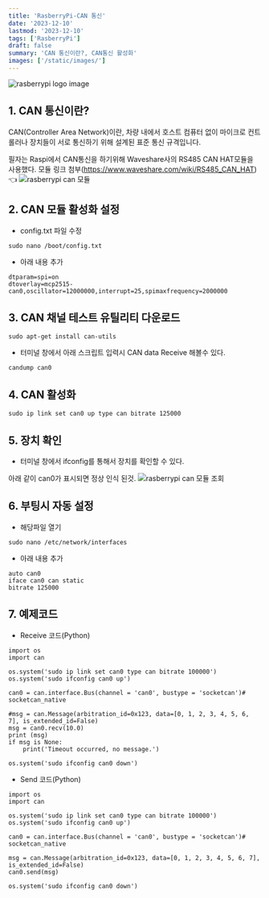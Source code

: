 ```yaml
---
title: 'RasberryPi-CAN 통신'
date: '2023-12-10'
lastmod: '2023-12-10'
tags: ['RasberryPi']
draft: false
summary: 'CAN 통신이란?, CAN통신 활성화'
images: ['/static/images/']
---
```


![rasberrypi logo image](/static/images/rasberrypi/rasberrypi-logo.svg)

<TOCInline toc={props.toc} exclude="Introduction" />

## 1. CAN 통신이란?

CAN(Controller Area Network)이란, 차량 내에서 호스트 컴퓨터 없이 마이크로 컨트롤러나 장치들이 서로 통신하기 위해 설계된 표준 통신 규격입니다.

필자는 Raspi에서 CAN통신을 하기위해 Waveshare사의 RS485 CAN HAT모듈을 사용했다.
모듈 링크 첨부(https://www.waveshare.com/wiki/RS485_CAN_HAT)👈
![rasberrypi can 모듈](/static/images/rasberrypi/rasberrypi-can.png)

## 2. CAN 모듈 활성화 설정

- config.txt 파일 수정

```
sudo nano /boot/config.txt
```

- 아래 내용 추가

```
dtparam=spi=on
dtoverlay=mcp2515-can0,oscillator=12000000,interrupt=25,spimaxfrequency=2000000
```

## 3. CAN 채널 테스트 유틸리티 다운로드

```
sudo apt-get install can-utils
```

- 터미널 창에서 아래 스크립트 입력시 CAN data Receive 해볼수 있다.

```
candump can0
```

## 4. CAN 활성화

```
sudo ip link set can0 up type can bitrate 125000
```

## 5. 장치 확인

- 터미널 창에서 ifconfig를 통해서 장치를 확인할 수 있다.

아래 같이 can0가 표시되면 정상 인식 된것.
![rasberrypi can 모듈 조회](/static/images/rasberrypi/rasberrypi-can2.png)

## 6. 부팅시 자동 설정

- 해당파일 열기

```
sudo nano /etc/network/interfaces
```

- 아래 내용 추가

```
auto can0
iface can0 can static
bitrate 125000
```

## 7. 예제코드

- Receive 코드(Python)

```
import os
import can

os.system('sudo ip link set can0 type can bitrate 100000')
os.system('sudo ifconfig can0 up')

can0 = can.interface.Bus(channel = 'can0', bustype = 'socketcan')# socketcan_native

#msg = can.Message(arbitration_id=0x123, data=[0, 1, 2, 3, 4, 5, 6, 7], is_extended_id=False)
msg = can0.recv(10.0)
print (msg)
if msg is None:
    print('Timeout occurred, no message.')

os.system('sudo ifconfig can0 down')
```

- Send 코드(Python)

```
import os
import can

os.system('sudo ip link set can0 type can bitrate 100000')
os.system('sudo ifconfig can0 up')

can0 = can.interface.Bus(channel = 'can0', bustype = 'socketcan')# socketcan_native

msg = can.Message(arbitration_id=0x123, data=[0, 1, 2, 3, 4, 5, 6, 7], is_extended_id=False)
can0.send(msg)

os.system('sudo ifconfig can0 down')
```
